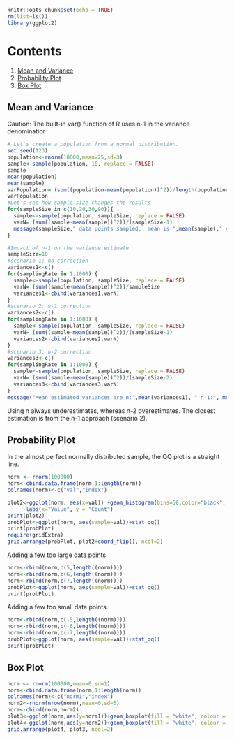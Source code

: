  
```{r setup, include=FALSE}
knitr::opts_chunk$set(echo = TRUE)
rm(list=ls())
library(ggplot2)
```

# Contents
1. [Mean and Variance](#mean-and-variance)
2. [Probability Plot](#probability-plot)
3. [Box Plot](#box-plot) 

## Mean and Variance

Caution: The built-in var() function of R uses n-1 in the variance denominatior

```{r variance}
# Let's create a population from a normal distribution. 
set.seed(123)
population<-rnorm(10000,mean=25,sd=3)
sample<-sample(population, 10, replace = FALSE)
sample
mean(population)
mean(sample)
varPopulation= (sum((population-mean(population))^2))/length(population)
varPopulation
#Let's see how sample size changes the results
for(sampleSize in c(10,20,30,90)){
  sample<-sample(population, sampleSize, replace = FALSE)
  varN= (sum((sample-mean(sample))^2))/(sampleSize-1)
  message(sampleSize," data points sampled,  mean is ",mean(sample)," var is ",varN)
}

#Impact of n-1 on the variance estimate
sampleSize=10
#scenario 1: no correction
variances1<-c()
for(samplingRate in 1:1000) {
  sample<-sample(population, sampleSize, replace = FALSE)
  varN= (sum((sample-mean(sample))^2))/sampleSize
  variances1<-cbind(variances1,varN)
}
#scenario 2: n-1 correction
variances2<-c()
for(samplingRate in 1:1000) {
  sample<-sample(population, sampleSize, replace = FALSE)
  varN= (sum((sample-mean(sample))^2))/(sampleSize-1)
  variances2<-cbind(variances2,varN)
}
#scenario 3: n-2 correction
variances3<-c()
for(samplingRate in 1:1000) {
  sample<-sample(population, sampleSize, replace = FALSE)
  varN= (sum((sample-mean(sample))^2))/(sampleSize-2)
  variances3<-cbind(variances3,varN)
}
message("Mean estimated variances are n:",mean(variances1), " n-1:", mean(variances2)," n-2:",mean(variances3))
```

Using n always underestimates, whereas n-2 overestimates. The closest estimation is from the n-1 approach (scenario 2).
 

## Probability Plot

In the almost perfect normally distributed sample, the QQ plot is a straight line.
 
```{r probability}
norm <- rnorm(100000)
norm<-cbind.data.frame(norm,1:length(norm))
colnames(norm)<-c("val","index")

plot2<-ggplot(norm, aes(x=val)) +geom_histogram(bins=50,color="black", fill="lightblue")+
      labs(x="Value", y = "Count")
print(plot2)
probPlot<-ggplot(norm, aes(sample=val))+stat_qq()
print(probPlot)
require(gridExtra)
grid.arrange(probPlot, plot2+coord_flip(), ncol=2)
```

Adding a few too large data points

```{r large}
norm<-rbind(norm,c(5,length((norm))))
norm<-rbind(norm,c(6,length((norm)))) 
norm<-rbind(norm,c(7,length((norm))))
probPlot<-ggplot(norm, aes(sample=val))+stat_qq()
print(probPlot)
```

Adding a few too small data points.

```{r small}
norm<-rbind(norm,c(-5,length((norm))))
norm<-rbind(norm,c(-6,length((norm)))) 
norm<-rbind(norm,c(-7,length((norm))))
probPlot<-ggplot(norm, aes(sample=val))+stat_qq()
print(probPlot)
```

## Box Plot

```{r box}
norm <- rnorm(100000,mean=0,sd=1)
norm<-cbind.data.frame(norm,1:length(norm))
colnames(norm)<-c("norm1","index")
norm2<-rnorm(nrow(norm),mean=0,sd=5)
norm<-cbind(norm,norm2)
plot3<-ggplot(norm,aes(y=norm1))+geom_boxplot(fill = "white", colour = "#3366FF")
plot4<-ggplot(norm,aes(y=norm2))+geom_boxplot(fill = "white", colour = "#3366FF")
grid.arrange(plot4, plot3, ncol=2)
 
```

 
